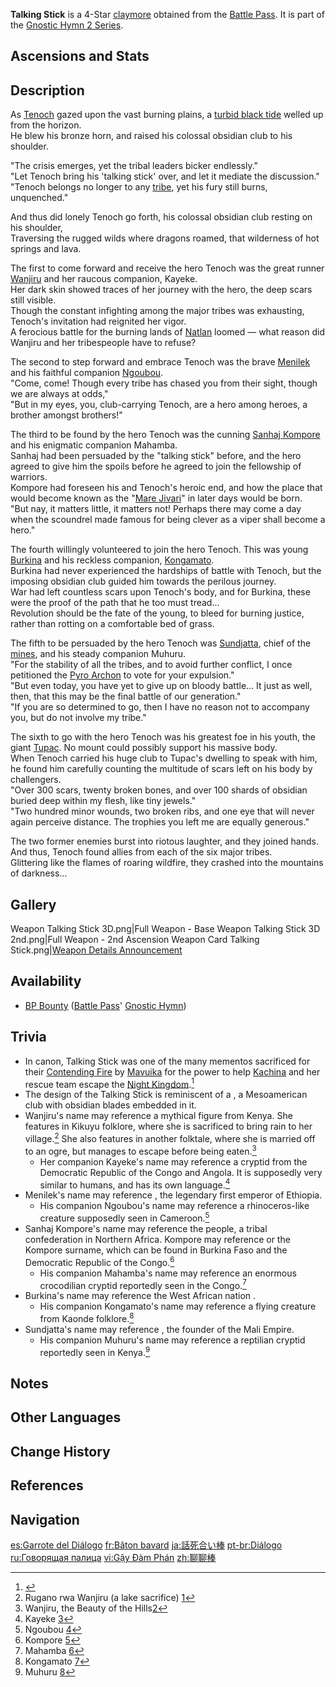 {{Weapon Infobox
|title            = Talk&shy;ing Stick
|id               = 12424
|image            = <gallery>
Weapon Talking Stick.png|Base
Weapon Talking Stick 2nd.png|2nd Ascension
</gallery>
|type             = Claymore
|quality          = 4
|base_atk         = 44
|2nd_stat_type    = CRIT Rate
|2nd_stat         = 4%
|series           = Gnostic Hymn 2
|releaseDate      = 2023-08-16
|obtain           = Battle Pass
|passive          = "The Silver Tongue"
|effect           = [[ATK]] will be increased by  (var1)% for 15s after being affected by {{Pyro}}. This effect can be triggered once every 12s. All [[Elemental DMG Bonus]] will be increased by (var2)% for 15s after being affected by {{Hydro}}, {{Cryo}}, {{Electro}}, or {{Dendro}}. This effect can be triggered once every 12s.
|eff_rank1_var1   = 16
|eff_rank2_var1   = 20
|eff_rank3_var1   = 24
|eff_rank4_var1   = 28
|eff_rank5_var1   = 32
|eff_rank1_var2   = 12
|eff_rank2_var2   = 15
|eff_rank3_var2   = 18
|eff_rank4_var2   = 21
|eff_rank5_var2   = 24
|eff_att1         = ATK
|eff_att2         = Elemental DMG Bonus
}}
{{Description|Most people will find this obsidian-inlaid club quite convincing indeed.}}
'''Talking Stick''' is a 4-Star [[claymore]] obtained from the [[Battle Pass]]. It is part of the [[Gnostic Hymn 2 Series]].

==Ascensions and Stats==
{{Weapon Ascensions and Stats
|ascendMat1 = Oasis Garden's Reminiscence
|ascendMat2 = Oasis Garden's Kindness
|ascendMat3 = Oasis Garden's Mourning
|ascendMat4 = Oasis Garden's Truth
|bossMat1   = Desiccated Shell
|bossMat2   = Sturdy Shell
|bossMat3   = Marked Shell
|commonMat1 = Slime Condensate
|commonMat2 = Slime Secretions
|commonMat3 = Slime Concentrate
}}

==Description==
As [[Tenoch]] gazed upon the vast burning plains, a [[Abyss|turbid black tide]] welled up from the horizon.<br>
He blew his bronze horn, and raised his colossal obsidian club to his shoulder.

"The crisis emerges, yet the tribal leaders bicker endlessly."<br>
"Let Tenoch bring his 'talking stick' over, and let it mediate the discussion."<br>
"Tenoch belongs no longer to any [[Natlan Tribes|tribe]], yet his fury still burns, unquenched."

And thus did lonely Tenoch go forth, his colossal obsidian club resting on his shoulder,<br>
Traversing the rugged wilds where dragons roamed, that wilderness of hot springs and lava.

The first to come forward and receive the hero Tenoch was the great runner [[Wanjiru]] and her raucous companion, Kayeke.<br>
Her dark skin showed traces of her journey with the hero, the deep scars still visible.<br>
Though the constant infighting among the major tribes was exhausting, Tenoch's invitation had reignited her vigor.<br>
A ferocious battle for the burning lands of [[Natlan]] loomed &mdash; what reason did Wanjiru and her tribespeople have to refuse?

The second to step forward and embrace Tenoch was the brave [[Menilek]] and his faithful companion [[Holawaqa Ngoubou|Ngoubou]].<br>
"Come, come! Though every tribe has chased you from their sight, though we are always at odds,"<br>
"But in my eyes, you, club-carrying Tenoch, are a hero among heroes, a brother amongst brothers!"

The third to be found by the hero Tenoch was the cunning [[Sanhaj Kompore]] and his enigmatic companion Mahamba.<br>
Sanhaj had been persuaded by the "talking stick" before, and the hero agreed to give him the spoils before he agreed to join the fellowship of warriors.<br>
Kompore had foreseen his and Tenoch's heroic end, and how the place that would become known as the "[[Mare Jivari]]" in later days would be born.<br>
"But nay, it matters little, it matters not! Perhaps there may come a day when the scoundrel made famous for being clever as a viper shall become a hero."

The fourth willingly volunteered to join the hero Tenoch. This was young [[Burkina]] and his reckless companion, [[Kongamato]].<br>
Burkina had never experienced the hardships of battle with Tenoch, but the imposing obsidian club guided him towards the perilous journey.<br>
War had left countless scars upon Tenoch's body, and for Burkina, these were the proof of the path that he too must tread...<br>
Revolution should be the fate of the young, to bleed for burning justice, rather than rotting on a comfortable bed of grass.

The fifth to be persuaded by the hero Tenoch was [[Sundjatta]], chief of the [[Nanatzcayan|mines]], and his steady companion Muhuru.<br>
"For the stability of all the tribes, and to avoid further conflict, I once petitioned the [[Pyro Archon]] to vote for your expulsion."<br>
"But even today, you have yet to give up on bloody battle... It just as well, then, that this may be the final battle of our generation."<br>
"If you are so determined to go, then I have no reason not to accompany you, but do not involve my tribe."

The sixth to go with the hero Tenoch was his greatest foe in his youth, the giant [[Tupac]]. No mount could possibly support his massive body.<br>
When Tenoch carried his huge club to Tupac's dwelling to speak with him, he found him carefully counting the multitude of scars left on his body by challengers.<br>
"Over 300 scars, twenty broken bones, and over 100 shards of obsidian buried deep within my flesh, like tiny jewels."<br>
"Two hundred minor wounds, two broken ribs, and one eye that will never again perceive distance. The trophies you left me are equally generous."

The two former enemies burst into riotous laughter, and they joined hands.<br>
And thus, Tenoch found allies from each of the six major tribes.<br>
Glittering like the flames of roaring wildfire, they crashed into the mountains of darkness...

==Gallery==
<gallery>
Weapon Talking Stick 3D.png|Full Weapon - Base
Weapon Talking Stick 3D 2nd.png|Full Weapon - 2nd Ascension
Weapon Card Talking Stick.png|[https://www.hoyolab.com/article/20789175 Weapon Details Announcement]
</gallery>

==Availability==
*[[BP Bounty]] ([[Battle Pass]]' [[Gnostic Hymn]])

==Trivia==
{{Cleanup|Reference formats}}
* In canon, Talking Stick was one of the many mementos sacrificed for their [[Contending Fire]] by [[Mavuika]] for the power to help [[Kachina]] and her rescue team escape the [[Night Kingdom]].<ref>{{Ref/Quest|Past and Future}}</ref>
* The design of the Talking Stick is reminiscent of a ''{{w|macuahuitl}}'', a Mesoamerican club with obsidian blades embedded in it.
*Wanjiru's name may reference a mythical figure from Kenya. She features in Kikuyu folklore, where she is sacrificed to bring rain to her village.<ref>Rugano rwa Wanjiru (a lake sacrifice) [https://www.bluegecko.org/kenya/tribes/kikuyu/stories-rugano.htm]</ref> She also features in another folktale, where she is married off to an ogre, but manages to escape before being eaten.<ref>Wanjiru, the Beauty of the Hills[https://www.bluegecko.org/kenya/tribes/kikuyu/stories-wanjiru.htm]</ref>
**Her companion Kayeke's name may reference a cryptid from the Democratic Republic of the Congo and Angola. It is supposedly very similar to humans, and has its own language.<ref>Kayeke [https://cryptidarchives.fandom.com/wiki/Kayeke]</ref>
*Menilek's name may reference {{w|Menelik I}}, the legendary first emperor of Ethiopia. 
**His companion Ngoubou's name may reference a rhinoceros-like creature supposedly seen in Cameroon.<ref>Ngoubou [https://cryptidarchives.fandom.com/wiki/Ngoubou]</ref>
*Sanhaj Kompore's name may reference the {{w|Sanhaja}} people, a tribal confederation in Northern Africa. Kompore may reference {{w|Blaise Compaoré}} or the Kompore surname, which can be found in Burkina Faso and the Democratic Republic of the Congo.<ref>Kompore [https://forebears.io/surnames/kompore]</ref>
**His companion Mahamba's name may reference an enormous crocodilian cryptid reportedly seen in the Congo.<ref>Mahamba [https://cryptidarchives.fandom.com/wiki/Mahamba]</ref>
*Burkina's name may reference the West African nation {{w|Burkina Faso}}.
**His companion Kongamato's name may reference a flying creature from Kaonde folklore.<ref>Kongamato [https://www.fairytalesandmyths.com/kongamato/]</ref>
*Sundjatta's name may reference {{w|Sundiata Keita}}, the founder of the Mali Empire.
**His companion Muhuru's name may reference a reptilian cryptid reportedly seen in Kenya.<ref>Muhuru [https://cryptidarchives.fandom.com/wiki/Muhuru]</ref>

==Notes==
{{Reflist|note=1}}

==Other Languages==
{{Other Languages
|1_en     = Talking Stick
|1_zhs    = 聊聊棒
|1_zhs_rm = Liáoliáo-bàng
|1_zht    = 聊聊棒
|1_zht_rm = Liáoliáo-bàng
|1_zh_tl  = Chatting Stick
|1_ja     = 話死合い棒
|1_ja_rm  = Hanashiai-bou
|1_ja_tl  = Death-scussion Stick
|1_ja_note = This name involves written wordplay, in which the {{w|hiragana}} character {{ja|し|shi}} in the word {{ja|話し合い|hanashiai|discussion, talk}} has been substituted with {{ja|死|shi|death.}}
|1_ko     = 대화봉
|1_ko_tl  = Conversation Stick
|1_es     = Garrote del Diálogo
|1_es_tl  = Dialogue Stick
|1_fr     = Bâton bavard
|1_fr_tl  = Talkative Stick
|1_ru     = Говорящая палица
|1_ru_tl  = Talking Club
|1_th     = Talking Stick
|1_vi     = Gậy Đàm Phán
|1_vi_tl  = 
|1_de     = Lass uns reden
|1_de_tl  = Let us talk
|1_id     = Talking Stick
|1_pt     = Diálogo
|1_pt_tl  = Dialogue
|1_tr     = Konuşma Çubuğu
|1_tr_tl  = Talking Stick
|1_it     = Bastone parlante
|1_it_tl  = Talking Stick
|2_en     = "The Silver Tongue"
|2_zhs    = 「伶牙俐齿」
|2_zhs_rm = "Língyálìchǐ"
|2_zht    = 「伶牙俐齒」
|2_zht_rm = "Língyálìchǐ"
|2_zh_tl  = "The Sharp Tongue"
|2_ja     = 「口八丁」
|2_ja_rm  = "Kuchihacchou"
|2_ja_tl  = 
|2_ko     = 「설득력」
|2_ko_tl  = Persuasion Power
|2_es     = Elocuencia
|2_es_tl  = Eloquence
|2_fr     = «&nbsp;Don du bagou&nbsp;»
|2_fr_tl  = "Gift of the Gab"
|2_ru     = «Острый язык»
|2_ru_tl  = "The Sharp Tongue"
|2_th     = "The Silver Tongue"
|2_vi     = "Miệng Mồm Lanh Lợi"
|2_vi_tl  = 
|2_de     = „Wortgewandtheit“
|2_de_tl  = "Eloquence"
|2_id     = "The Silver Tongue"
|2_pt     = "Bom de Papo"
|2_pt_tl  = 
|2_tr     = "Tatlı Dil"
|2_tr_tl  = "Sweet Tongue"
|2_tr_note = Turkish phrase for "''Sweet-talking''", the act of insincerely praising someone in order to persuade them.
|2_it     = Lingua sciolta
|2_it_tl  = Loose Tongue
}}

==Change History==
{{Change History|4.0}}

==References==
{{Reflist}}

==Navigation==
{{Weapons by Series Navbox|Gnostic Hymn 2}}
{{Weapon Navbox|Claymores}}

[[es:Garrote del Diálogo]]
[[fr:Bâton bavard]]
[[ja:話死合い棒]]
[[pt-br:Diálogo]]
[[ru:Говорящая палица]]
[[vi:Gậy Đàm Phán]]
[[zh:聊聊棒]]